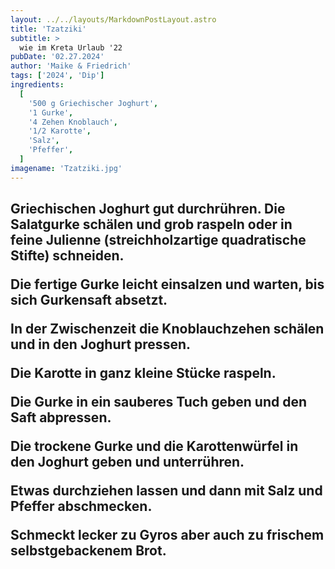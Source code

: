 ```yaml
---
layout: ../../layouts/MarkdownPostLayout.astro
title: 'Tzatziki'
subtitle: >
  wie im Kreta Urlaub '22
pubDate: '02.27.2024'
author: 'Maike & Friedrich'
tags: ['2024', 'Dip']
ingredients:
  [
    '500 g Griechischer Joghurt',
    '1 Gurke',
    '4 Zehen Knoblauch',
    '1/2 Karotte',
    'Salz',
    'Pfeffer',
  ]
imagename: 'Tzatziki.jpg'
---
```



<H2 text="Zubereitung" />

Griechischen Joghurt gut durchrühren. Die Salatgurke schälen und grob raspeln oder in feine Julienne (streichholzartige quadratische Stifte) schneiden.

Die fertige Gurke leicht einsalzen und warten, bis sich Gurkensaft absetzt.

In der Zwischenzeit die Knoblauchzehen schälen und in den Joghurt pressen.

Die Karotte in ganz kleine Stücke raspeln.

Die Gurke in ein sauberes Tuch geben und den Saft abpressen.

Die trockene Gurke und die Karottenwürfel in den Joghurt geben und unterrühren.

Etwas durchziehen lassen und dann mit Salz und Pfeffer abschmecken.

Schmeckt lecker zu Gyros aber auch zu frischem selbstgebackenem Brot.
